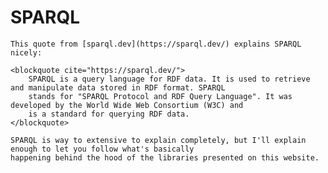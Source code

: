 
<Content>
    <h1 className="title">SPARQL</h1>

    This quote from [sparql.dev](https://sparql.dev/) explains SPARQL nicely:

    <blockquote cite="https://sparql.dev/">
        SPARQL is a query language for RDF data. It is used to retrieve and manipulate data stored in RDF format. SPARQL
        stands for "SPARQL Protocol and RDF Query Language". It was developed by the World Wide Web Consortium (W3C) and
        is a standard for querying RDF data.
    </blockquote>

    SPARQL is way to extensive to explain completely, but I'll explain enough to let you follow what's basically
    happening behind the hood of the libraries presented on this website.
</Content>
